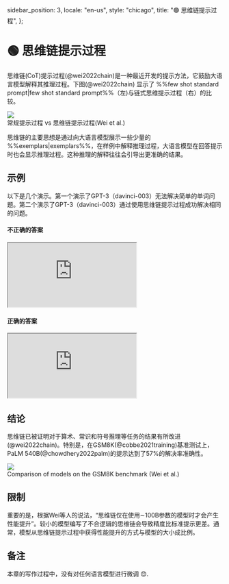   sidebar_position: 3,
  locale: "en-us",
  style: "chicago",
  title: "🟢 思维链提示过程",
};

# 🟢 思维链提示过程

思维链(CoT)提示过程(@wei2022chain)是一种最近开发的提示方法，它鼓励大语言模型解释其推理过程。下图(@wei2022chain) 显示了 %%few shot standard prompt|few shot standard prompt%%（左)与链式思维提示过程（右）的比较。

<div style={{ textAlign: "center" }}>
  <Image
    src="/docs/assets/basics/chain_of_thought_example.webp"
    width={1788}
    height={900}
    style={{ width: "750px", margin: "auto" }}
  />
</div>

<div style={{ textAlign: "center" }}>
  常规提示过程 vs 思维链提示过程(Wei et al.)
</div>

思维链的主要思想是通过向大语言模型展示一些少量的 %%exemplars|exemplars%%，在样例中解释推理过程，大语言模型在回答提示时也会显示推理过程。这种推理的解释往往会引导出更准确的结果。

## 示例

以下是几个演示。第一个演示了GPT-3（davinci-003）无法解决简单的单词问题。第二个演示了GPT-3（davinci-003）通过使用思维链提示过程成功解决相同的问题。

#### 不正确的答案

<iframe
  src="https://embed.learnprompting.org/embed?config=eyJ0b3BQIjowLCJ0ZW1wZXJhdHVyZSI6MCwibWF4VG9rZW5zIjoyNTYsIm91dHB1dCI6IumAiemhuTHmmK%2Fmm7Tlv6vnmoTkuIrnj63mlrnlvI%2FjgIIiLCJwcm9tcHQiOiLlk6rnp43mlrnms5XmmK%2Fmm7Tlv6vnmoTkuIrnj63mlrnlvI%2FvvJ9cXG7pgInpobkx77ya5LmY5Z2QMTAwMOWIhumSn%2BeahOWFrOWFseaxvei9pu%2B8jOeEtuWQjuWNiuWwj%2BaXtueahOeBq%2Bi9pu%2B8jOacgOWQjjEw5YiG6ZKf55qE6Ieq6KGM6L2m6aqR6KGM44CCXFxu6YCJ6aG5Mu%2B8muS5mOWdkDgwMOWIhumSn%2BeahOWFrOWFseaxvei9pu%2B8jOeEtuWQjjHlsI%2Fml7bnmoTngavovabvvIzmnIDlkI4zMOWIhumSn%2BeahOiHquihjOi9pumqkeihjOOAgiIsIm1vZGVsIjoidGV4dC1kYXZpbmNpLTAwMyJ9"
  style={{
    width: "100%",
    height: "500px",
    border: "0",
    borderRadius: "4px",
    overflow: "hidden",
  }}
  sandbox="allow-forms allow-modals allow-popups allow-presentation allow-same-origin allow-scripts"
></iframe>

#### 正确的答案

<iframe
  src="https://embed.learnprompting.org/embed?config=eyJtb2RlbCI6InRleHQtZGF2aW5jaS0wMDMiLCJwcm9tcHQiOiLlk6rnp43mlrnms5XmmK%2Fmm7Tlv6vnmoTlm57lrrbmlrnlvI%2FvvJ9cbumAiemhuTHvvJrkuZjlnZAxMOWIhumSn%2BeahOWFrOWFseaxvei9pu%2B8jOeEtuWQjjQw5YiG6ZKf55qE5YWs5YWx5rG96L2m77yM5pyA5ZCOMTDliIbpkp%2FnmoTngavovabjgIJcbumAiemhuTLvvJrkuZjlnZA5MOWIhumSn%2BeahOeBq%2Bi9pu%2B8jOeEtuWQjumqkeihjDQ15YiG6ZKf77yM5pyA5ZCOMTDliIbpkp%2FnmoTlhazlhbHmsb3ovabjgIJcbumAiemhuTHpnIDopoE2MOWIhumSn%2B%2B8jOWNszEwKzQwKzEwICIsIm91dHB1dCI6IumAiemhuTHpnIDopoExMDAwKzMwKzEwICIsIm1heFRva2VucyI6MjU2LCJib3hSb3dzIjoxOCwidGVtcGVyYXR1cmUiOjAsInRvcFAiOjB9"
  style={{
    width: "100%",
    height: "900px",
    border: "0",
    borderRadius: "4px",
    overflow: "hidden",
  }}
  sandbox="allow-forms allow-modals allow-popups allow-presentation allow-same-origin allow-scripts"
></iframe>

## 结论

思维链已被证明对于算术、常识和符号推理等任务的结果有所改进(@wei2022chain)。特别是，在GSM8K(@cobbe2021training)基准测试上，PaLM 540B(@chowdhery2022palm)的提示达到了57%的解决率准确性。

<div style={{ textAlign: "center" }}>
  <Image
    src="/docs/assets/intermediate/prompted_palm.webp"
    width={798}
    height={774}
    style={{ width: "300px", margin: "auto" }}
  />
</div>

<div style={{ textAlign: "center" }}>
  Comparison of models on the GSM8K benchmark (Wei et al.)
</div>

## 限制

重要的是，根据Wei等人的说法，“思维链仅在使用∼100B参数的模型时才会产生性能提升”。较小的模型编写了不合逻辑的思维链会导致精度比标准提示更差。通常，模型从思维链提示过程中获得性能提升的方式与模型的大小成比例。

## 备注

本章的写作过程中，没有对任何语言模型进行微调 😊.
